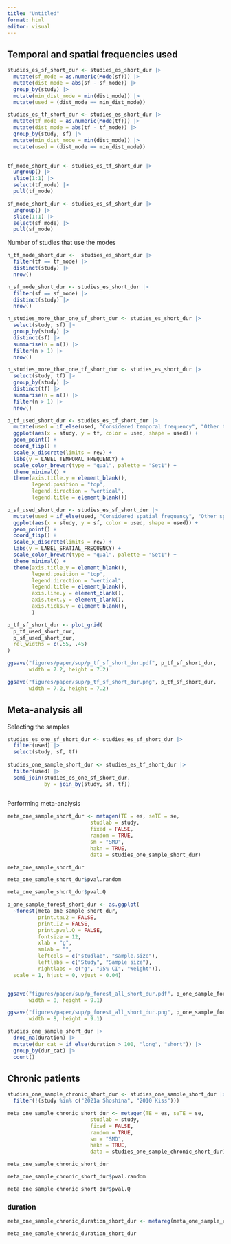 ```yaml
---
title: "Untitled"
format: html
editor: visual
---
```


## Temporal and spatial frequencies used

```r
studies_es_sf_short_dur <- studies_es_short_dur |> 
  mutate(sf_mode = as.numeric(Mode(sf))) |> 
  mutate(dist_mode = abs(sf - sf_mode)) |> 
  group_by(study) |> 
  mutate(min_dist_mode = min(dist_mode)) |> 
  mutate(used = (dist_mode == min_dist_mode)) 

studies_es_tf_short_dur <- studies_es_short_dur |> 
  mutate(tf_mode = as.numeric(Mode(tf))) |> 
  mutate(dist_mode = abs(tf - tf_mode)) |> 
  group_by(study, sf) |> 
  mutate(min_dist_mode = min(dist_mode)) |> 
  mutate(used = (dist_mode == min_dist_mode)) 
  
```

```r
tf_mode_short_dur <- studies_es_tf_short_dur |> 
  ungroup() |> 
  slice(1:1) |> 
  select(tf_mode) |> 
  pull(tf_mode)

sf_mode_short_dur <- studies_es_sf_short_dur |> 
  ungroup() |> 
  slice(1:1) |> 
  select(sf_mode) |> 
  pull(sf_mode)
```

Number of studies that use the modes

```r
n_tf_mode_short_dur <-  studies_es_short_dur |> 
  filter(tf == tf_mode) |> 
  distinct(study) |> 
  nrow()

n_sf_mode_short_dur <- studies_es_short_dur |> 
  filter(sf == sf_mode) |> 
  distinct(study) |> 
  nrow()
```

```r
n_studies_more_than_one_sf_short_dur <- studies_es_short_dur |> 
  select(study, sf) |> 
  group_by(study) |> 
  distinct(sf) |> 
  summarise(n = n()) |> 
  filter(n > 1) |> 
  nrow()

n_studies_more_than_one_tf_short_dur <- studies_es_short_dur |> 
  select(study, tf) |> 
  group_by(study) |> 
  distinct(tf) |> 
  summarise(n = n()) |> 
  filter(n > 1) |> 
  nrow()

```

```r
p_tf_used_short_dur <- studies_es_tf_short_dur |> 
  mutate(used = if_else(used, "Considered temporal frequency", "Other temporal frequencies")) |> 
  ggplot(aes(x = study, y = tf, color = used, shape = used)) +
  geom_point() + 
  coord_flip() + 
  scale_x_discrete(limits = rev) +
  labs(y = LABEL_TEMPORAL_FREQUENCY) +
  scale_color_brewer(type = "qual", palette = "Set1") +
  theme_minimal() +
  theme(axis.title.y = element_blank(),
        legend.position = "top",
        legend.direction = "vertical",
        legend.title = element_blank())

p_sf_used_short_dur <- studies_es_sf_short_dur |> 
  mutate(used = if_else(used, "Considered spatial frequency", "Other spatial frequencies")) |> 
  ggplot(aes(x = study, y = sf, color = used, shape = used)) +
  geom_point() +
  coord_flip() + 
  scale_x_discrete(limits = rev) +
  labs(y = LABEL_SPATIAL_FREQUENCY) +
  scale_color_brewer(type = "qual", palette = "Set1") +
  theme_minimal() +
  theme(axis.title.y = element_blank(),
        legend.position = "top",
        legend.direction = "vertical",
        legend.title = element_blank(), 
        axis.line.y = element_blank(), 
        axis.text.y = element_blank(), 
        axis.ticks.y = element_blank(), 
        )

p_tf_sf_short_dur <- plot_grid(
  p_tf_used_short_dur,
  p_sf_used_short_dur, 
  rel_widths = c(.55, .45)
)

ggsave("figures/paper/sup/p_tf_sf_short_dur.pdf", p_tf_sf_short_dur, 
       width = 7.2, height = 7.2)

ggsave("figures/paper/sup/p_tf_sf_short_dur.png", p_tf_sf_short_dur, 
       width = 7.2, height = 7.2)

```

## Meta-analysis all

Selecting the samples

```r
studies_es_one_sf_short_dur <- studies_es_sf_short_dur |> 
  filter(used) |> 
  select(study, sf, tf)
  
studies_one_sample_short_dur <- studies_es_tf_short_dur |> 
  filter(used) |> 
  semi_join(studies_es_one_sf_short_dur,
            by = join_by(study, sf, tf)) 
  
```

Performing meta-analysis

```r
meta_one_sample_short_dur <- metagen(TE = es, seTE = se, 
                           studlab = study, 
                           fixed = FALSE, 
                           random = TRUE,
                           sm = "SMD", 
                           hakn = TRUE,
                           data = studies_one_sample_short_dur)

meta_one_sample_short_dur
```


```r
meta_one_sample_short_dur$pval.random
```

```r
meta_one_sample_short_dur$pval.Q
```

```r
p_one_sample_forest_short_dur <- as.ggplot(
  ~forest(meta_one_sample_short_dur,
          print.tau2 = FALSE, 
          print.I2 = FALSE, 
          print.pval.Q = FALSE, 
          fontsize = 12, 
          xlab = "g",
          smlab = "",
          leftcols = c("studlab", "sample.size"),
          leftlabs = c("Study", "Sample size"),
          rightlabs = c("g", "95% CI", "Weight")), 
  scale = 1, hjust = 0, vjust = 0.04)


ggsave("figures/paper/sup/p_forest_all_short_dur.pdf", p_one_sample_forest_short_dur, 
       width = 8, height = 9.1)

ggsave("figures/paper/sup/p_forest_all_short_dur.png", p_one_sample_forest_short_dur, 
       width = 8, height = 9.1)
```

```r
studies_one_sample_short_dur |> 
  drop_na(duration) |> 
  mutate(dur_cat = if_else(duration > 100, "long", "short")) |> 
  group_by(dur_cat) |> 
  count()

```

## Chronic patients

```r
studies_one_sample_chronic_short_dur <- studies_one_sample_short_dur |> 
  filter(!(study %in% c("2021a Shoshina", "2010 Kiss")))

meta_one_sample_chronic_short_dur <- metagen(TE = es, seTE = se, 
                           studlab = study, 
                           fixed = FALSE, 
                           random = TRUE,
                           sm = "SMD", 
                           hakn = TRUE,
                           data = studies_one_sample_chronic_short_dur)

meta_one_sample_chronic_short_dur
```

```r
meta_one_sample_chronic_short_dur$pval.random
```

```r
meta_one_sample_chronic_short_dur$pval.Q
```


### duration

```r
meta_one_sample_chronic_duration_short_dur <- metareg(meta_one_sample_chronic_short_dur, ~ duration)

meta_one_sample_chronic_duration_short_dur
```
